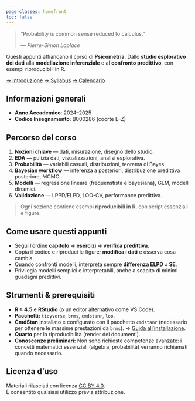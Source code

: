 ```yaml
---
page-classes: homefront
toc: false
---
```


::: {.epigraph}
> “Probability is common sense reduced to calculus.”
>
> — _Pierre-Simon Laplace_
:::

::: {.lead}
Questi appunti affiancano il corso di **Psicometria**.  Dallo **studio esplorativo dei dati** alla **modellazione inferenziale** e al **confronto predittivo**, con esempi riproducibili in R.
:::

<!-- CTA principali -->
[→ Introduzione](prefazione.qmd){.cta}
[→ Syllabus](syllabus/syllabus.pdf){.cta}
[→ Calendario](programmazione2024.pdf){.cta}

## Informazioni generali {.unnumbered .unlisted}

- **Anno Accademico**: 2024–2025  
- **Codice Insegnamento**: B000286 (coorte L–Z)

## Percorso del corso {.unnumbered .unlisted}

1. **Nozioni chiave** — dati, misurazione, disegno dello studio.  
2. **EDA** — pulizia dati, visualizzazioni, analisi esplorativa.
3. **Probabilità** — variabili casuali, distribuzioni, teorema di Bayes.  
4. **Bayesian workflow** — inferenza a posteriori, distribuzione predittiva posteriore, MCMC.  
5. **Modelli** — regressione lineare (frequenstista e bayesiana), GLM, modelli dinamici.  
6. **Validazione** — LPPD/ELPD, LOO-CV, performance predittiva.

> Ogni sezione contiene esempi **riproducibili in R**, con script essenziali e figure.

## Come usare questi appunti {.unnumbered .unlisted}

- Segui l’ordine **capitolo → esercizi → verifica predittiva**.  
- Copia il codice e riproduci le figure; **modifica i dati** e osserva cosa cambia.  
- Quando confronti modelli, interpreta sempre **differenza ELPD ± SE**.  
- Privilegia modelli semplici e interpretabili, anche a scapito di minimi guadagni predittivi.

## Strumenti & prerequisiti {.unnumbered .unlisted}

- **R ≥ 4.5** e **RStudio** (o un editor alternativo come VS Code).  
- **Pacchetti:** `tidyverse`, `brms`, `cmdstanr`, `loo`.  
- **CmdStan** installato e configurato con il pacchetto `cmdstanr` (necessario per ottenere le massime prestazioni da `brms`). → [Guida all'installazione](https://mc-stan.org/docs/cmdstan-guide/installation.html).
- **Quarto** per la riproducibilità (render dei documenti).  
- **Conoscenze preliminari:** Non sono richieste competenze avanzate: i concetti matematici essenziali (algebra, probabilità) verranno richiamati quando necessario.

## Licenza d’uso {.unnumbered .unlisted}

Materiali rilasciati con licenza [CC BY 4.0](https://creativecommons.org/licenses/by/4.0/deed.it).  
È consentito qualsiasi utilizzo previa attribuzione.


